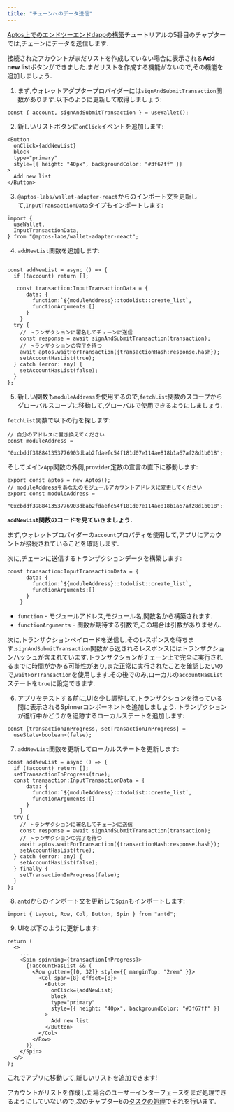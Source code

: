 ```yaml
---
title: "チェーンへのデータ送信"
---
```


[Aptos上でのエンドツーエンドdappの構築](/ja/build/guides/build-e2e-dapp)チュートリアルの5番目のチャプターでは,チェーンにデータを送信します.

接続されたアカウントがまだリストを作成していない場合に表示される**Add new list**ボタンができました.まだリストを作成する機能がないので,その機能を追加しましょう.

1. まず,ウォレットアダプタープロバイダーには`signAndSubmitTransaction`関数があります.以下のように更新して取得しましょう:

```tsx filename="App.tsx"
const { account, signAndSubmitTransaction } = useWallet();
```

2. 新しいリストボタンに`onClick`イベントを追加します:

```tsx filename="App.tsx"
<Button
  onClick={addNewList}
  block
  type="primary"
  style={{ height: "40px", backgroundColor: "#3f67ff" }}
>
  Add new list
</Button>
```

3. `@aptos-labs/wallet-adapter-react`からのインポート文を更新して,`InputTransactionData`タイプもインポートします:

```tsx filename="App.tsx"
import {
  useWallet,
  InputTransactionData,
} from "@aptos-labs/wallet-adapter-react";
```

4. `addNewList`関数を追加します:

```tsx filename="App.tsx"

const addNewList = async () => {
  if (!account) return [];

   const transaction:InputTransactionData = {
      data: {
        function:`${moduleAddress}::todolist::create_list`,
        functionArguments:[]
      }
    }
  try {
    // トランザクションに署名してチェーンに送信
    const response = await signAndSubmitTransaction(transaction);
    // トランザクションの完了を待つ
    await aptos.waitForTransaction({transactionHash:response.hash});
    setAccountHasList(true);
  } catch (error: any) {
    setAccountHasList(false);
  }
};
```

5. 新しい関数も`moduleAddress`を使用するので,`fetchList`関数のスコープからグローバルスコープに移動して,グローバルで使用できるようにしましょう.

`fetchList`関数で以下の行を探します:

```tsx filename="App.tsx"
// 自分のアドレスに置き換えてください
const moduleAddress =
  "0xcbddf398841353776903dbab2fdaefc54f181d07e114ae818b1a67af28d1b018";
```

そしてメイン`App`関数の外側,`provider`定数の宣言の直下に移動します:

```tsx filename="App.tsx"
export const aptos = new Aptos();
// moduleAddressをあなたのモジュールアカウントアドレスに変更してください
export const moduleAddress =
  "0xcbddf398841353776903dbab2fdaefc54f181d07e114ae818b1a67af28d1b018";
```

**`addNewList`関数のコードを見ていきましょう.**

まず,ウォレットプロバイダーの`account`プロパティを使用して,アプリにアカウントが接続されていることを確認します.

次に,チェーンに送信するトランザクションデータを構築します:

```tsx filename="App.tsx"
const transaction:InputTransactionData = {
      data: {
        function:`${moduleAddress}::todolist::create_list`,
        functionArguments:[]
      }
    }
```

- `function` - モジュールアドレス,モジュール名,関数名から構築されます.
- `functionArguments` - 関数が期待する引数で,この場合は引数がありません.

次に,トランザクションペイロードを送信し,そのレスポンスを待ちます.`signAndSubmitTransaction`関数から返されるレスポンスにはトランザクションハッシュが含まれています.トランザクションがチェーン上で完全に実行されるまでに時間がかかる可能性があり,また正常に実行されたことを確認したいので,`waitForTransaction`を使用します.その後でのみ,ローカルの`accountHasList`ステートを`true`に設定できます.

6. アプリをテストする前に,UIを少し調整して,トランザクションを待っている間に表示されるSpinnerコンポーネントを追加しましょう.
   トランザクションが進行中かどうかを追跡するローカルステートを追加します:

```tsx filename="App.tsx"
const [transactionInProgress, setTransactionInProgress] =
  useState<boolean>(false);
```

7. `addNewList`関数を更新してローカルステートを更新します:

```tsx filename="App.tsx"
const addNewList = async () => {
  if (!account) return [];
  setTransactionInProgress(true);
  const transaction:InputTransactionData = {
      data: {
        function:`${moduleAddress}::todolist::create_list`,
        functionArguments:[]
      }
    }
  try {
    // トランザクションに署名してチェーンに送信
    const response = await signAndSubmitTransaction(transaction);
    // トランザクションの完了を待つ
    await aptos.waitForTransaction({transactionHash:response.hash});
    setAccountHasList(true);
  } catch (error: any) {
    setAccountHasList(false);
  } finally {
    setTransactionInProgress(false);
  }
};
```

8. `antd`からのインポート文を更新して`Spin`もインポートします:

```tsx filename="App.tsx"
import { Layout, Row, Col, Button, Spin } from "antd";
```

9. UIを以下のように更新します:

```tsx filename="App.tsx"
return (
  <>
    ...
    <Spin spinning={transactionInProgress}>
      {!accountHasList && (
        <Row gutter={[0, 32]} style={{ marginTop: "2rem" }}>
          <Col span={8} offset={8}>
            <Button
              onClick={addNewList}
              block
              type="primary"
              style={{ height: "40px", backgroundColor: "#3f67ff" }}
            >
              Add new list
            </Button>
          </Col>
        </Row>
      )}
    </Spin>
  </>
);
```

これでアプリに移動して,新しいリストを追加できます!

アカウントがリストを作成した場合のユーザーインターフェースをまだ処理できるようにしていないので,次のチャプター6の[タスクの処理](/ja/build/guides/build-e2e-dapp/6-handle-tasks)でそれを行います.
